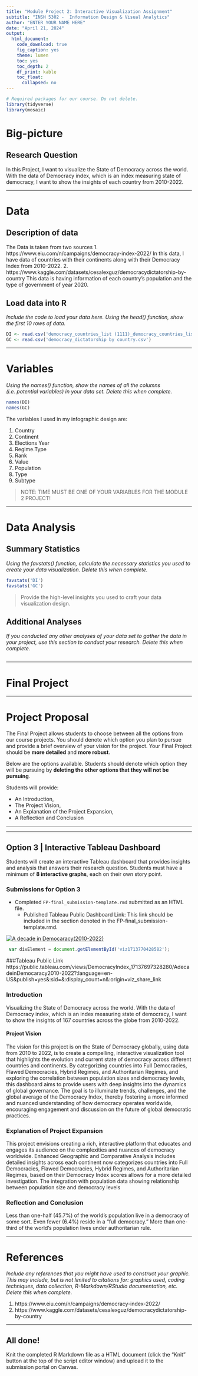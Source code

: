 ---
title: "Module Project 2: Interactive Visualization Assignment"
subtitle: "INSH 5302 -  Information Design & Visual Analytics"
author: "ENTER YOUR NAME HERE"
date: "April 21, 2024"
output:
  html_document:
    code_download: true
    fig_caption: yes
    theme: lumen
    toc: yes
    toc_depth: 2
    df_print: kable
    toc_float:
      collapsed: no
---

```{r, message=FALSE}
# Required packages for our course. Do not delete.
library(tidyverse)
library(mosaic)
```

# Big-picture

## Research Question

In this Project, I want to visualize the State of Democracy across the world. With the data of Democracy index, which is an index measuring state of democracy, I want to show the insights of each country from 2010-2022.

* * *

# Data

## Description of data

The Data is taken from two sources
1. https://www.eiu.com/n/campaigns/democracy-index-2022/
In this data, I have data of countries with their continents along with their Democracy Index from 2010-2022.
2. https://www.kaggle.com/datasets/cesalexguz/democracydictatorship-by-country
This data is having information of each country's population and the type of government of year 2020.

## Load data into R

*Include the code to load your data here. Using the head() function, show the first 10 rows of data. *

```{r, message = FALSE, warning = FALSE}
DI <- read.csv('democracy_countries_list (1111)_democracy_countries_list.csv')
GC <- read.csv('democracy_dictatorship by country.csv')
```

* * *

# Variables

*Using the names() function, show the names of all the columns (i.e. potential variables) in your data set. Delete this when complete.*
```{r, message = FALSE, warning = FALSE}
names(DI)
names(GC)
```

The variables I used in my infographic design are:

1. Country
2. Continent
3. Elections Year
4. Regime.Type
5. Rank
6. Value
7. Population
8. Type
9. Subtype

> NOTE: TIME MUST BE ONE OF YOUR VARIABLES FOR THE MODULE 2 PROJECT!

* * *

# Data Analysis

## Summary Statistics

*Using the favstats() function, calculate the necessary statistics you used to create your data visualization. Delete this when complete.*
```{r, message = FALSE, warning = FALSE}
favstats('DI')
favstats('GC')
```

> Provide the high-level insights you used to craft your data visualization design.

## Additional Analyses

*If you conducted any other analyses of your data set to gather the data in your project, use this section to conduct your research. Delete this when complete.*
```{r, message = FALSE, warning = FALSE}

```

* * *

# Final Project

* * *

# Project Proposal

The Final Project allows students to choose between all the options from our course projects. You should denote which option you plan to pursue and provide a brief overview of your vision for the project. Your Final Project should be **more detailed** and **more robust**. 

Below are the options available. Students should denote which option they will be pursuing by **deleting the other options that they will not be pursuing**.

Students will provide:

 - An Introduction,
 - The Project Vision,
 - An Explanation of the Project Expansion,
 - A Reflection and Conclusion

* * *

* * *
## Option 3 | Interactive Tableau Dashboard
Students will create an interactive Tableau dashboard that provides insights and analysis that answers their research question. Students must have a minimum of **8 interactive graphs**, each on their own story point.

### Submissions for Option 3

- Completed `FP-final_submission-template.rmd` submitted as an HTML file.
  - Published Tableau Public Dashboard Link: This link should be included in the section denoted in the FP-final_submission-template.rmd.
  
  
<div class='tableauPlaceholder' id='viz1713770428582' style='position: relative'><noscript><a href='#'><img alt='A decade in Democaracy(2010-2022) ' src='https:&#47;&#47;public.tableau.com&#47;static&#47;images&#47;De&#47;DemocracyIndex_17137697328280&#47;AdecadeinDemocaracy2010-2022&#47;1_rss.png' style='border: none' /></a></noscript><object class='tableauViz'  style='display:none;'><param name='host_url' value='https%3A%2F%2Fpublic.tableau.com%2F' /> <param name='embed_code_version' value='3' /> <param name='site_root' value='' /><param name='name' value='DemocracyIndex_17137697328280&#47;AdecadeinDemocaracy2010-2022' /><param name='tabs' value='no' /><param name='toolbar' value='yes' /><param name='static_image' value='https:&#47;&#47;public.tableau.com&#47;static&#47;images&#47;De&#47;DemocracyIndex_17137697328280&#47;AdecadeinDemocaracy2010-2022&#47;1.png' /> <param name='animate_transition' value='yes' /><param name='display_static_image' value='yes' /><param name='display_spinner' value='yes' /><param name='display_overlay' value='yes' /><param name='display_count' value='yes' /><param name='language' value='en-US' /><param name='filter' value='publish=yes' /></object></div>           




```{js, embedcode, echo = FALSE}

 var divElement = document.getElementById('viz1713770428582');                    var vizElement = divElement.getElementsByTagName('object')[0];                    if ( divElement.offsetWidth > 800 ) { vizElement.style.width='1200px';vizElement.style.height='5027px';} else if ( divElement.offsetWidth > 500 ) { vizElement.style.width='1200px';vizElement.style.height='5027px';} else { vizElement.style.width='100%';vizElement.style.height='4627px';}                     var scriptElement = document.createElement('script');                    scriptElement.src = 'https://public.tableau.com/javascripts/api/viz_v1.js';                    vizElement.parentNode.insertBefore(scriptElement, vizElement);  
```

###Tableau Public Link
https://public.tableau.com/views/DemocracyIndex_17137697328280/AdecadeinDemocaracy2010-2022?:language=en-US&publish=yes&:sid=&:display_count=n&:origin=viz_share_link

### Introduction

 Visualizing the State of Democracy across the world. With the data of Democracy index, which is an index measuring state of democracy, I want to show the insights of 167 countries across the globe from 2010-2022.

#### Project Vision 

The vision for this project is on the State of Democracy globally, using data from 2010 to 2022, is to create a compelling, interactive visualization tool that highlights the evolution and current state of democracy across different countries and continents. By categorizing countries into Full Democracies, Flawed Democracies, Hybrid Regimes, and Authoritarian Regimes, and exploring the correlation between population sizes and democracy levels, this dashboard aims to provide users with deep insights into the dynamics of global governance. The goal is to illuminate trends, challenges, and the global average of the Democracy Index, thereby fostering a more informed and nuanced understanding of how democracy operates worldwide, encouraging engagement and discussion on the future of global democratic practices.

### Explanation of Project Expansion

This project envisions creating a rich, interactive platform that educates and engages its audience on the complexities and nuances of democracy worldwide. Enhanced Geographic and Comparative Analysis includes detailed insights across each continent now categorizes countries into Full Democracies, Flawed Democracies, Hybrid Regimes, and Authoritarian Regimes, based on their Democracy Index scores allows for a more detailed investigation. The integration with population data showing relationship between population size and democracy levels

### Reflection and Conclusion

Less than one-half (45.7%) of the world's population live in a democracy of some sort. Even fewer (6.4%) reside in a "full democracy." More than one-third of the world's population lives under authoritarian rule.

* * *

# References

*Include any references that you might have used to construct your graphic. This may include, but is not limited to citations for: graphics used, coding techniques, data collection, R-Markdown/RStudio documentation, etc. Delete this when complete.*

1. https://www.eiu.com/n/campaigns/democracy-index-2022/
2. https://www.kaggle.com/datasets/cesalexguz/democracydictatorship-by-country

* * *

## All done!

Knit the completed R Markdown file as a HTML document (click the "Knit" button at the top of the script editor window) and upload it to the submission portal on Canvas.